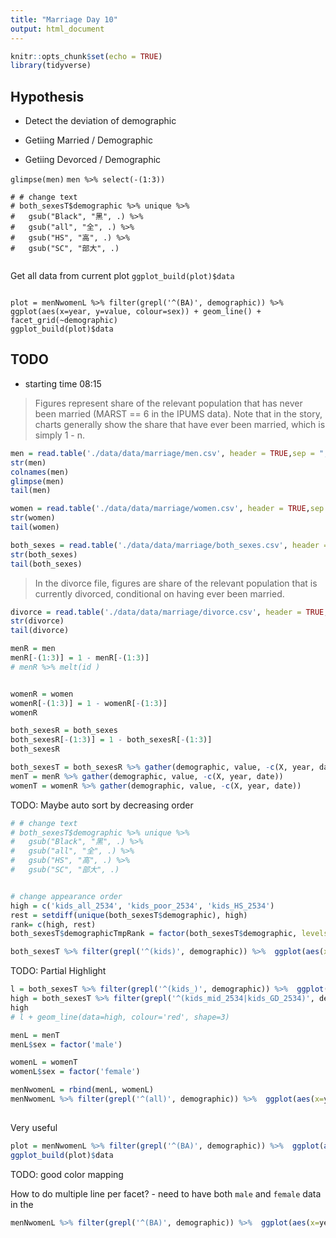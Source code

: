 ```yaml
---
title: "Marriage Day 10"
output: html_document
---
```


```r
knitr::opts_chunk$set(echo = TRUE)
library(tidyverse)
```

## Hypothesis

- Detect the deviation of demographic

- Getiing Married / Demographic
- Getiing Devorced / Demographic





`glimpse(men)`
`men %>% select(-(1:3))`

```
# # change text
# both_sexesT$demographic %>% unique %>% 
#   gsub("Black", "黑", .) %>% 
#   gsub("all", "全", .) %>%
#   gsub("HS", "高", .) %>%
#   gsub("SC", "部大", .) 


```


Get all data from current plot `ggplot_build(plot)$data`
```

plot = menNwomenL %>% filter(grepl('^(BA)', demographic)) %>%  ggplot(aes(x=year, y=value, colour=sex)) + geom_line() + facet_grid(~demographic)
ggplot_build(plot)$data

```

## TODO

- starting time 08:15


> Figures represent share of the relevant population that has never been married (MARST == 6 in the IPUMS data). Note that in the story, charts generally show the share that have ever been married, which is simply 1 - n.


```r
men = read.table('./data/data/marriage/men.csv', header = TRUE,sep = ",")
str(men)
colnames(men)
glimpse(men)
tail(men)
```
```r
women = read.table('./data/data/marriage/women.csv', header = TRUE,sep = ",")
str(women)
tail(women)
```




```r
both_sexes = read.table('./data/data/marriage/both_sexes.csv', header = TRUE,sep = ",")
str(both_sexes)
tail(both_sexes)
```



> In the divorce file, figures are share of the relevant population that is currently divorced, conditional on having ever been married.

```r
divorce = read.table('./data/data/marriage/divorce.csv', header = TRUE,sep = ",")
str(divorce)
tail(divorce)
```



```r

menR = men
menR[-(1:3)] = 1 - menR[-(1:3)]
# menR %>% melt(id )


womenR = women
womenR[-(1:3)] = 1 - womenR[-(1:3)]
womenR

both_sexesR = both_sexes
both_sexesR[-(1:3)] = 1 - both_sexesR[-(1:3)]
both_sexesR

```





```r

both_sexesT = both_sexesR %>% gather(demographic, value, -c(X, year, date))
menT = menR %>% gather(demographic, value, -c(X, year, date))
womenT = womenR %>% gather(demographic, value, -c(X, year, date))
```



TODO: Maybe auto sort by decreasing order


```r

# # change text
# both_sexesT$demographic %>% unique %>% 
#   gsub("Black", "黑", .) %>% 
#   gsub("all", "全", .) %>%
#   gsub("HS", "高", .) %>%
#   gsub("SC", "部大", .) 


# change appearance order
high = c('kids_all_2534', 'kids_poor_2534', 'kids_HS_2534')
rest = setdiff(unique(both_sexesT$demographic), high)
rank= c(high, rest)
both_sexesT$demographicTmpRank = factor(both_sexesT$demographic, levels=rank)

both_sexesT %>% filter(grepl('^(kids)', demographic)) %>%  ggplot(aes(x=year, y=value)) + geom_line() + facet_grid(~demographicTmpRank) + scale_x_continuous(breaks = seq(min(both_sexesT$year), max(both_sexesT$year), by = 52)) + theme(panel.spacing = unit(1, "lines"))
```



TODO: Partial Highlight

```r


l = both_sexesT %>% filter(grepl('^(kids_)', demographic)) %>%  ggplot(aes(x=year, y=value, colour=demographic)) + geom_line() + scale_color_manual(values = c(rep('grey', 9) ) )
high = both_sexesT %>% filter(grepl('^(kids_mid_2534|kids_GD_2534)', demographic))
high
# l + geom_line(data=high, colour='red', shape=3)

```




```r

menL = menT
menL$sex = factor('male')

womenL = womenT
womenL$sex = factor('female')

menNwomenL = rbind(menL, womenL)
menNwomenL %>% filter(grepl('^(all)', demographic)) %>%  ggplot(aes(x=year, y=value, colour=sex)) + geom_line() + facet_grid(~demographic)
  

```


Very useful
```r
plot = menNwomenL %>% filter(grepl('^(BA)', demographic)) %>%  ggplot(aes(x=year, y=value, colour=sex)) + geom_line() + facet_grid(~demographic)
ggplot_build(plot)$data
```



TODO: good color mapping

How to do multiple line per facet?
- need to have both `male` and `female` data in the 

```r

menNwomenL %>% filter(grepl('^(BA)', demographic)) %>%  ggplot(aes(x=year, y=value, colour=sex)) + geom_line() + facet_grid(~demographic) + scale_colour_manual(values=c(male="#00BFC4", female="#F8766D"))

```